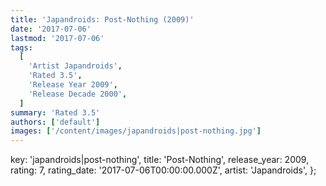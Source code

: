 ```yaml
---
title: 'Japandroids: Post-Nothing (2009)'
date: '2017-07-06'
lastmod: '2017-07-06'
tags:
  [
    'Artist Japandroids',
    'Rated 3.5',
    'Release Year 2009',
    'Release Decade 2000',
  ]
summary: 'Rated 3.5'
authors: ['default']
images: ['/content/images/japandroids|post-nothing.jpg']
---
```


  key: 'japandroids|post-nothing',
  title: 'Post-Nothing',
  release_year: 2009,
  rating: 7,
  rating_date: '2017-07-06T00:00:00.000Z',
  artist: 'Japandroids',
};

<MusicRating data={data} />
